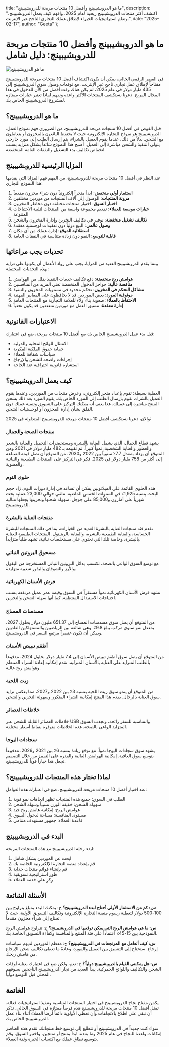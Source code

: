   title: "ما هو الدروبشيبينج وأفضل 10 منتجات مربحة للدروبشيبينج",
  description: "اكتشف أكثر منتجات الدروبشيبينج ربحية لعام 2025، وافهم كيف يعمل الدروبشيبينج، وتعلم استراتيجيات الخبراء لإطلاق عملك التجاري الناجح عبر الإنترنت.",
  date: "2025-02-17",
  author: "Geeta"
};

# ما هو الدروبشيبينج وأفضل 10 منتجات مربحة للدروبشيبينج: دليل شامل

![ما هو الدروبشيبينج](/images/blog/what-is-dropshipping.jpeg)

في العصر الرقمي الحالي، يمكن أن يكون اكتشاف أفضل 10 منتجات مربحة للدروبشيبينج مفتاحاً لإطلاق عمل تجاري ناجح عبر الإنترنت. مع توقعات وصول سوق الدروبشيبينج إلى 435 مليار دولار في عام 2025، لم يكن هناك وقت أفضل من الآن للدخول في هذا المجال المربح. دعونا نستكشف المنتجات الأكثر واعدة ونفهم لماذا تعتبر خيارات ممتازة لمشروع الدروبشيبينج الخاص بك.

## ما هو الدروبشيبينج؟

قبل الغوص في أفضل 10 منتجات مربحة للدروبشيبينج، من الضروري فهم نموذج العمل. الدروبشيبينج هو نموذج للتجارة الإلكترونية حيث لا يحتفظ البائعون بالمخزون أو يتعاملون مع الشحن. بدلاً من ذلك، عندما يقوم العميل بالشراء، يتم إرسال الطلب إلى مورد خارجي يتولى التنفيذ والشحن مباشرة إلى العميل. أصبح هذا النموذج شائعاً بشكل متزايد بسبب انخفاض تكاليف بدء التشغيل والنفقات العامة المنخفضة.

## المزايا الرئيسية للدروبشيبينج

عند النظر في أفضل 10 منتجات مربحة للدروبشيبينج، من المهم فهم المزايا التي يقدمها هذا النموذج التجاري:

1. **استثمار أولي منخفض**: ابدأ متجراً إلكترونياً دون شراء مخزون مقدماً
2. **مرونة المنتجات**: الوصول إلى آلاف المنتجات من موردين مختلفين
3. **اختبار السوق**: اختبار منتجات مختلفة دون مخاطر المخزون
4. **خيارات موسعة للعملاء**: تقديم مجموعة واسعة من المنتجات لتلبية الاحتياجات المتنوعة
5. **تكاليف تشغيل منخفضة**: توفير في تكاليف التخزين وإدارة المخزون والشحن
6. **وصول عالمي**: البيع دولياً دون تعقيدات لوجستية معقدة
7. **استقلالية الموقع**: إدارة عملك من أي مكان
8. **قابلية للتوسع**: النمو دون زيادة متناسبة في النفقات العامة

## تحديات يجب مراعاتها

بينما يقدم الدروبشيبينج العديد من المزايا، يجب على رواد الأعمال أن يكونوا على دراية بهذه التحديات المحتملة:

1. **هوامش ربح منخفضة**: دفع تكاليف خدمات التنفيذ يقلل من الهوامش
2. **منافسة عالية**: حواجز الدخول المنخفضة تعني المزيد من المنافسين
3. **مشاكل التحكم في المخزون**: تحكم محدود في مستويات المخزون والتنفيذ
4. **موثوقية المورد**: بعض الموردين قد لا يحافظون على المعايير المهنية
5. **الاحتفاظ بالعملاء**: صعوبة بناء ولاء للعلامة التجارية مع المنتجات العامة
6. **إدارة معقدة**: تنسيق العمل مع موردين متعددين قد يكون تحدياً

## الاعتبارات القانونية

قبل بدء عمل الدروبشيبينج الخاص بك مع أفضل 10 منتجات مربحة، ضع في اعتبارك:
- الامتثال للوائح المحلية والدولية
- حماية حقوق الملكية الفكرية
- سياسات شفافة للعملاء
- إجراءات واضحة للشحن والإرجاع
- استشارة قانونية احترافية عند الحاجة

## كيف يعمل الدروبشيبينج؟

العملية بسيطة: تقوم بإعداد متجر إلكتروني، وعرض منتجات من الموردين، وعندما يقوم العميل بالشراء، تقوم بإرسال الطلب إلى المورد الخاص بك. يقوم المورد بعد ذلك بشحن المنتج مباشرة إلى عميلك. هذا يعني أنه يمكنك التركيز على التسويق وتنمية عملك دون القلق بشأن إدارة المخزون أو لوجستيات الشحن.

والآن، دعونا نستكشف أفضل 10 منتجات مربحة للدروبشيبينج المتداولة في 2025:

### منتجات الصحة والجمال
يشهد قطاع الجمال، الذي يشمل العناية بالبشرة ومستحضرات التجميل والعناية بالشعر والعطور والعناية الشخصية، نمواً كبيراً. تم تقييمه بـ 482 مليار دولار في 2021 ومن المتوقع أن يزداد بمعدل 7.7٪ سنوياً بين 2022 و2030. من المتوقع أن تصل قيمة الصناعة إلى أكثر من 758 مليار دولار في 2025. فكر في التركيز على المنتجات الطبيعية والنباتية والعضوية.

### حلوى النوم
هذه الحلوى القائمة على الميلاتونين يمكن أن تساعد في إدارة دورات النوم. زاد حجم البحث بنسبة 1,925٪ في السنوات الخمس الماضية. تتلقى حوالي 23,000 عملية بحث شهرياً على أمازون و85,000 على جوجل. سهولة شحنها وتخزينها يجعلها مثالية للدروبشيبينج.

### منتجات العناية بالبشرة
تقدم فئة منتجات العناية بالبشرة العديد من الخيارات، بما في ذلك المنتجات للبشرة الحساسة، والعناية الطبيعية بالبشرة، والعناية بالريتينول. المنتجات الطبيعية للعناية بالبشرة، وخاصة تلك التي تحتوي على مستخلصات نباتية، تشهد طلباً متزايداً.

### مسحوق البروتين النباتي
مع توسع السوق الواعي بالصحة، تكتسب بدائل البروتين النباتي المستخرجة من البقول والأرز والشوفان والبذور شعبية متزايدة.

### فرش الأسنان الكهربائية
تشهد فرش الأسنان الكهربائية نمواً مستقراً في السوق وقيمة عمر عميل مرتفعة بسبب احتياجات الاستبدال المنتظمة. كما أنها سهلة الشحن والتخزين.

### مسدسات المساج
من المتوقع أن يصل سوق مسدسات المساج إلى 651.37 مليون دولار بحلول 2027، بمعدل نمو سنوي مركب يبلغ 9.8٪. وهي شائعة بين الرياضيين والمستهلكين العاديين ويمكن أن تكون عنصراً مرتفع السعر في الدروبشيبينج.

### أطقم تبييض الأسنان
من المتوقع أن يصل سوق أطقم تبييض الأسنان إلى 7.4 مليار دولار بحلول 2024، مدفوعاً بالطلب المتزايد على العناية بالأسنان المنزلية. تقدم إمكانية إعادة الشراء المنتظم وهوامش ربح عالية.

### زيت اللحية
من المتوقع أن ينمو سوق زيت اللحية بنسبة 3٪ بين 2022 و2027، مما يعكس تزايد سوق العناية بالرجال. يقدم هذا المنتج إمكانية الشراء المتكرر وسهولة التخزين والشحن.

### خلاطات العصائر
خلاطات العصائر القابلة للشحن عبر USB والمناسبة للسفر رائجة، وتجذب السوق المتزايد الواعي بالصحة. هذه الخلاطات متوفرة بنقاط أسعار مختلفة.

### سجادات اليوجا
يشهد سوق سجادات اليوجا نمواً، مع توقع زيادة بنسبة 6٪ بين 2021 و2026، مدفوعاً بتوسع سوق العافية. إمكانية الهوامش العالية والقدرة على التمييز من خلال التصميم تجعل هذا خياراً قوياً للدروبشيبينج.

## لماذا تختار هذه المنتجات للدروبشيبينج؟

عند اختيار أفضل 10 منتجات مربحة للدروبشيبينج، ضع في اعتبارك هذه العوامل:

1. الطلب في السوق: جميع هذه المنتجات تظهر اتجاهات نمو قوية
2. سهولة الشحن: خفيفة الوزن نسبياً وسهلة الشحن
3. هوامش الربح: إمكانية هامش ربح جيد
4. مستوى المنافسة: مساحة لدخول السوق
5. قاعدة العملاء: جمهور مستهدف متنامي

## البدء في الدروبشيبينج

لبدء رحلة الدروبشيبينج مع هذه المنتجات المربحة:

1. ابحث عن الموردين بشكل شامل
2. قم بإعداد منصة التجارة الإلكترونية الخاصة بك
3. قم بإنشاء قوائم منتجات جذابة
4. طور استراتيجية تسويقية
5. ركز على خدمة العملاء

## الأسئلة الشائعة

**س: كم من الاستثمار الأولي أحتاج لبدء الدروبشيبينج؟**
ج: يمكنك البدء بمبلغ يتراوح بين 100-500 دولار لتغطية رسوم منصة التجارة الإلكترونية وتكاليف التسويق الأولية، حيث لا تحتاج إلى شراء مخزون مقدماً.

**س: ما هي هوامش الربح التي يمكن توقعها في الدروبشيبينج؟**
ج: تتراوح هوامش الربح النموذجية بين 15-45٪ اعتماداً على فئة المنتج والمنافسة وكفاءة التسويق الخاصة بك.

**س: كيف أتعامل مع المرتجعات في الدروبشيبينج؟**
ج: معظم الموردين لديهم سياسات إرجاع. ستحتاج إلى التنسيق بين العميل والمورد، وعادةً ما تغطي تكاليف شحن الإرجاع من هامش ربحك.

**س: هل يمكنني القيام بالدروبشيبينج دولياً؟**
ج: نعم، ولكن ضع في اعتبارك بعناية أوقات الشحن والتكاليف واللوائح الجمركية. يبدأ العديد من تجار الدروبشيبينج الناجحين بسوقهم المحلي قبل التوسع دولياً.

## الخاتمة

يكمن مفتاح نجاح الدروبشيبينج في اختيار المنتجات المناسبة وتنفيذ استراتيجيات فعالة. تمثل أفضل 10 منتجات مربحة للدروبشيبينج هذه فرصاً ممتازة في السوق الحالي. تذكر أن تبقى على اطلاع بالاتجاهات وأن تعطي الأولوية دائماً لرضا العملاء أثناء بناء عمل الدروبشيبينج الخاص بك.

سواء كنت جديداً في الدروبشيبينج أو تتطلع إلى توسيع خط منتجاتك، تقدم هذه العناصر إمكانات واعدة للنجاح في عام 2025 وما بعده. ابدأ بمنتج أو منتجين، واختبر السوق، وقم بتوسيع نطاق عملك مع اكتساب الخبرة وثقة العملاء.